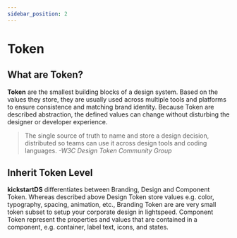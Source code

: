 ```yaml
---
sidebar_position: 2
---
```



# Token

## What are Token?

**Token** are the smallest building blocks of a design system. Based on the values they store, they are usually used across multiple tools and platforms to ensure consistence and matching brand identity. Because Token are described abstraction, the defined values can change without disturbing the designer or developer experience.

> The single source of truth to name and store a design decision, distributed so teams can use it across design tools and coding languages.
> _-W3C Design Token Community Group_

## Inherit Token Level

**kickstartDS** differentiates between Branding, Design and Component Token. Whereas described above Design Token store values e.g. color, typography, spacing, animation, etc., Branding Token are are very small token subset to setup your corporate design in lightspeed. Component Token represent the properties and values that are contained in a component, e.g. container, label text, icons, and states.

<div ks-theme="docs">
  <Columns columns={3} gutter="md" switchAt={672}>
    <TeaserBox
      link={{
        size: 'small',
        href: '/docs/foundations/token/branding-token',
        label: 'Your brand represented',
        variant: 'clear',
        iconAnimation: true,
        iconAfter: {
          icon: 'chevron-right',
        },
      }}
      text="encode your main brand identity, including colors, fonts and typography. "
      topic="Branding Token"
    />
    <TeaserBox
      link={{
        size: 'small',
        href: '/docs/foundations/token/design-token',
        label: 'Explore Design Token',
        variant: 'clear',
        iconAnimation: true,
        iconAfter: {
          icon: 'chevron-right',
        },
      }}
      text="are the core pieces and main building blocks of your Design System. "
      topic="Design Token"
    />
    <TeaserBox
      link={{
        size: 'small',
        href: '/docs/foundations/token/component-token/',
        label: 'Why do I need these?',
        variant: 'clear',
        iconAnimation: true,
        iconAfter: {
          icon: 'chevron-right',
        },
      }}
      text="are here to fulfill even sophisticated design decisions on component-level."
      topic="Component Token"
    />
  </Columns>
</div>

